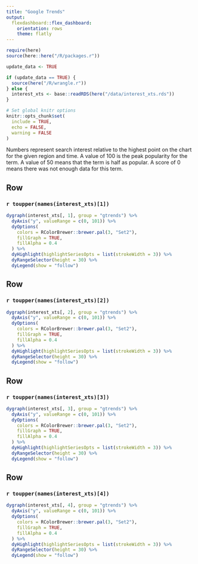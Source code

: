 ```yaml
---
title: "Google Trends"
output: 
  flexdashboard::flex_dashboard:
    orientation: rows
    theme: flatly
---
```


```r
require(here)
source(here::here("/R/packages.r"))

update_data <- TRUE

if (update_data == TRUE) {
  source(here("/R/wrangle.r"))
} else {
  interest_xts <- base::readRDS(here("/data/interest_xts.rds"))
}

# Set global knitr options
knitr::opts_chunk$set(
  include = TRUE,
  echo = FALSE,
  warning = FALSE
)
```

Numbers represent search interest relative to the highest point on the chart for the given region and time. A value of 100 is the peak popularity for the term. A value of 50 means that the term is half as popular. A score of 0 means there was not enough data for this term.

Row {data-height=250}
-------------------------------------
### `r toupper(names(interest_xts)[1])`
```r

dygraph(interest_xts[, 1], group = "gtrends") %>%
  dyAxis("y", valueRange = c(0, 101)) %>%
  dyOptions(
    colors = RColorBrewer::brewer.pal(3, "Set2"),
    fillGraph = TRUE,
    fillAlpha = 0.4
  ) %>%
  dyHighlight(highlightSeriesOpts = list(strokeWidth = 3)) %>%
  dyRangeSelector(height = 30) %>%
  dyLegend(show = "follow")
```

Row {data-height=250}
-------------------------------------
### `r toupper(names(interest_xts)[2])`

```r
dygraph(interest_xts[, 2], group = "gtrends") %>%
  dyAxis("y", valueRange = c(0, 101)) %>%
  dyOptions(
    colors = RColorBrewer::brewer.pal(3, "Set2"),
    fillGraph = TRUE,
    fillAlpha = 0.4
  ) %>%
  dyHighlight(highlightSeriesOpts = list(strokeWidth = 3)) %>%
  dyRangeSelector(height = 30) %>%
  dyLegend(show = "follow")
```

Row {data-height=250}
-------------------------------------
### `r toupper(names(interest_xts)[3])`

```r
dygraph(interest_xts[, 3], group = "gtrends") %>%
  dyAxis("y", valueRange = c(0, 101)) %>%
  dyOptions(
    colors = RColorBrewer::brewer.pal(3, "Set2"),
    fillGraph = TRUE,
    fillAlpha = 0.4
  ) %>%
  dyHighlight(highlightSeriesOpts = list(strokeWidth = 3)) %>%
  dyRangeSelector(height = 30) %>%
  dyLegend(show = "follow")
```

Row {data-height=250}
-------------------------------------
### `r toupper(names(interest_xts)[4])`

```r
dygraph(interest_xts[, 4], group = "gtrends") %>%
  dyAxis("y", valueRange = c(0, 101)) %>%
  dyOptions(
    colors = RColorBrewer::brewer.pal(3, "Set2"),
    fillGraph = TRUE,
    fillAlpha = 0.4
  ) %>%
  dyHighlight(highlightSeriesOpts = list(strokeWidth = 3)) %>%
  dyRangeSelector(height = 30) %>%
  dyLegend(show = "follow")
```